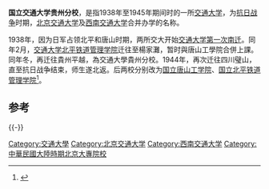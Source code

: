 '''国立交通大学贵州分校'''，是指1938年至1945年期间时的一所[[交通大学|交通大学]]，为[[抗日战争|抗日战争]]时期，[[北京交通大学|北京交通大学]]及[[西南交通大学|西南交通大学]]合并办学的名称。

1938年，因为日军占领北平和唐山时期，两所交大开始[[交通大学第一次南迁|交通大学第一次南迁]]。同年2月，[[交通大学北平铁道管理学院|交通大学北平铁道管理学院]]迁往至楊家灘，暂时與唐山工學院合併上課。同年冬，再迁往貴州平越，為交通大學貴州分校。1944年，再次迁往四川璧山，直至抗日战争结束，师生遂北返。后两校分别改为[[国立唐山工学院|国立唐山工学院]]、[[国立北平铁道管理学院|国立北平铁道管理学院]]<ref>{{cite news|title=平校沿革—北平交通大學|url=http://www.nctu.edu.tw/school/hist_03.html|accessdate=2013-05-08|newspaper=國立交通大學|deadurl=yes|archiveurl=https://web.archive.org/web/20120129030030/http://www.nctu.edu.tw/school/hist_03.html|archivedate=2012-01-29}}</ref>。

==参考==
{{reflist}}
{{-}}
{{北京交通大学}}
{{西南交通大学}}

[[Category:交通大學|Category:交通大學]]
[[Category:北京交通大学|Category:北京交通大学]]
[[Category:西南交通大学|Category:西南交通大学]]
[[Category:中華民國大陸時期北京大專院校|Category:中華民國大陸時期北京大專院校]]